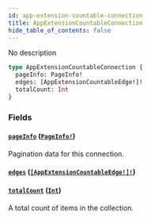 ```yaml
---
id: app-extension-countable-connection
title: AppExtensionCountableConnection
hide_table_of_contents: false
---
```


No description

```graphql
type AppExtensionCountableConnection {
  pageInfo: PageInfo!
  edges: [AppExtensionCountableEdge!]!
  totalCount: Int
}
```

### Fields

#### [`pageInfo`](#) ([`PageInfo!`](../../../developer/api-reference/objects/page-info))

Pagination data for this connection.

#### [`edges`](#) ([`[AppExtensionCountableEdge!]!`](../../../developer/api-reference/objects/app-extension-countable-edge))

#### [`totalCount`](#) ([`Int`](../../../developer/api-reference/scalars/int))

A total count of items in the collection.
